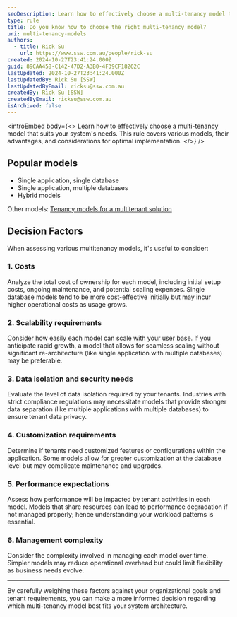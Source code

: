 ```yaml
---
seoDescription: Learn how to effectively choose a multi-tenancy model that suits your system's needs. This rule covers various models, their advantages, and considerations for optimal implementation.
type: rule
title: Do you know how to choose the right multi-tenancy model?
uri: multi-tenancy-models
authors:
  - title: Rick Su
    url: https://www.ssw.com.au/people/rick-su
created: 2024-10-27T23:41:24.000Z
guid: 89CAA458-C142-47D2-A3B0-4F39CF18262C
lastUpdated: 2024-10-27T23:41:24.000Z
lastUpdatedBy: Rick Su [SSW]
lastUpdatedByEmail: ricksu@ssw.com.au
createdBy: Rick Su [SSW]
createdByEmail: ricksu@ssw.com.au
isArchived: false
---
```


<introEmbed
  body={<>
Learn how to effectively choose a multi-tenancy model that suits your system's needs. This rule covers various models, their advantages, and considerations for optimal implementation.
  </>}
/>
## Popular models

* Single application, single database
* Single application, multiple databases
* Hybrid models

Other models: [Tenancy models for a multitenant solution](https://learn.microsoft.com/en-us/azure/architecture/guide/multitenant/considerations/tenancy-models?WT.mc_id=DP-MVP-33518)

## Decision Factors

When assessing various multitenancy models, it's useful to consider:

### 1. Costs

Analyze the total cost of ownership for each model, including initial setup costs, ongoing maintenance, and potential scaling expenses. Single database models tend to be more cost-effective initially but may incur higher operational costs as usage grows.

### 2. Scalability requirements

Consider how easily each model can scale with your user base. If you anticipate rapid growth, a model that allows for seamless scaling without significant re-architecture (like single application with multiple databases) may be preferable.

### 3. Data isolation and security needs

Evaluate the level of data isolation required by your tenants. Industries with strict compliance regulations may necessitate models that provide stronger data separation (like multiple applications with multiple databases) to ensure tenant data privacy.

### 4. Customization requirements

Determine if tenants need customized features or configurations within the application. Some models allow for greater customization at the database level but may complicate maintenance and upgrades.

### 5. Performance expectations

Assess how performance will be impacted by tenant activities in each model. Models that share resources can lead to performance degradation if not managed properly; hence understanding your workload patterns is essential.

### 6. Management complexity

Consider the complexity involved in managing each model over time. Simpler models may reduce operational overhead but could limit flexibility as business needs evolve.

---

By carefully weighing these factors against your organizational goals and tenant requirements, you can make a more informed decision regarding which multi-tenancy model best fits your system architecture.
